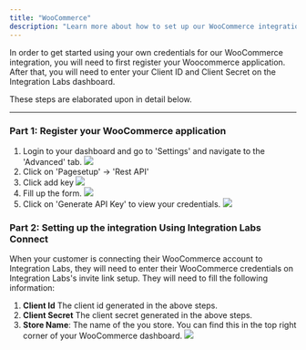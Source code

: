 ```yaml
---
title: "WooCommerce"
description: "Learn more about how to set up our WooCommerce integration."
---
```


In order to get started using your own credentials for our WooCommerce integration, you will need to first register your Woocommerce application. After that, you will need to enter your Client ID and Client Secret on the Integration Labs dashboard.

These steps are elaborated upon in detail below.

---

### Part 1: Register your WooCommerce application

1. Login to your dashboard and go to 'Settings' and navigate to the 'Advanced' tab.
   ![](/images/woocommerce/advance-tab.png)
2. Click on 'Pagesetup' -> 'Rest API'
3. Click add key
   ![](/images/woocommerce/add-key.png)
4. Fill up the form.
   ![](/images/woocommerce/generate-key.png)
5. Click on 'Generate API Key' to view your credentials.
   ![](/images/woocommerce/client-id-secret.png)

### Part 2: Setting up the integration Using Integration Labs Connect

When your customer is connecting their WooCommerce account to Integration Labs, they will need to enter their WooCommerce credentials on Integration Labs's invite link setup.
They will need to fill the following information:

1.  **Client Id** The client id generated in the above steps.
2.  **Client Secret** The client secret generated in the above steps.
3.  **Store Name**: The name of the you store. You can find this in the top right corner of your WooCommerce dashboard.
    ![](/images/woocommerce/storename.png)
